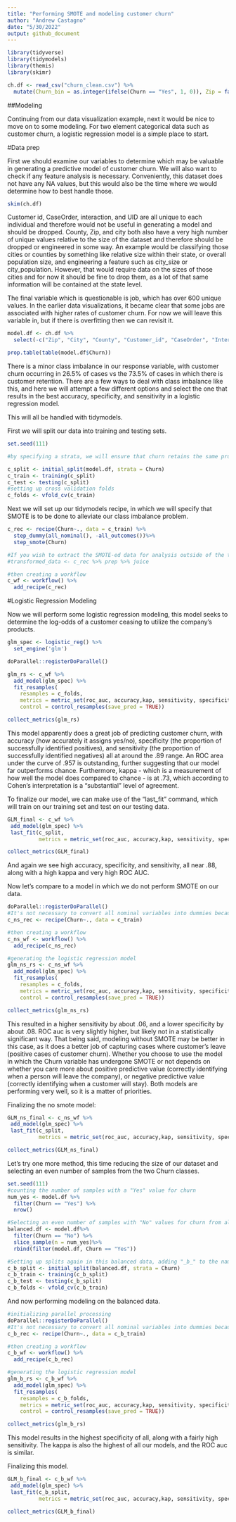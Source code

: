 ```yaml
---
title: "Performing SMOTE and modeling customer churn"
author: "Andrew Castagno"
date: "5/30/2022"
output: github_document
---
```



```r
library(tidyverse)
library(tidymodels)
library(themis)
library(skimr)

ch.df <- read_csv("churn_clean.csv") %>%
  mutate(Churn_bin = as.integer(ifelse(Churn == "Yes", 1, 0)), Zip = factor(Zip))
```

##Modeling


Continuing from our data visualization example, next it would be nice to move on to some modeling. For two element categorical data such as customer churn, a logistic regression model is a simple place to start. 


#Data prep

First we should examine our variables to determine which may be valuable in generating a predictive model of customer churn. We will also want to check if any feature analysis is necessary. Conveniently, this dataset does not have any NA values, but this would also be the time where we would determine how to best handle those.

```r
skim(ch.df)
```

Customer id, CaseOrder, interaction, and UID are all unique to each individual and therefore would not be useful in generating a model and should be dropped. County, Zip, and city both also have a very high number of unique values relative to the size of the dataset and therefore should be dropped or engineered in some way. An example would be classifying those cities or counties by something like relative size within their state, or overall population size, and engineering a feature such as city_size or city_population. However, that would require data on the sizes of those cities and for now it should be fine to drop them, as a lot of that same information will be contained at the state level. 

The final variable which is questionable is job, which has over 600 unique values. In the earlier data visualizations, it became clear that some jobs are associated with higher rates of customer churn. For now we will leave this variable in, but if there is overfitting then we can revisit it.

```r
model.df <- ch.df %>%
  select(-c("Zip", "City", "County", "Customer_id", "CaseOrder", "Interaction", "UID", "Job", "Churn_bin"))

prop.table(table(model.df$Churn))
```

There is a minor class imbalance in our response variable, with customer churn occurring in 26.5% of cases vs the 73.5% of cases in which there is customer retention. There are a few ways to deal with class imbalance like this, and here we will attempt a few different options and select the one that results in the best accuracy, specificity, and sensitivity in a logistic regression model. 

This will all be handled with tidymodels.

First we will split our data into training and testing sets.
```r
set.seed(111)

#by specifying a strata, we will ensure that churn retains the same proportion in training and testing data. The proportion defaults to 3/4 training to 1/4 testing, which is plenty.

c_split <- initial_split(model.df, strata = Churn)
c_train <- training(c_split)
c_test <- testing(c_split)
#setting up cross validation folds
c_folds <- vfold_cv(c_train)
```

Next we will set up our tidymodels recipe, in which we will specify that SMOTE is to be done to alleviate our class imbalance problem.

```r
c_rec <- recipe(Churn~., data = c_train) %>%
  step_dummy(all_nominal(), -all_outcomes())%>%
  step_smote(Churn)

#If you wish to extract the SMOTE-ed data for analysis outside of the tidymodels framework, the following line is helpful
#transformed_data <- c_rec %>% prep %>% juice

#then creating a workflow
c_wf <- workflow() %>%
  add_recipe(c_rec)
```



#Logistic Regression Modeling 


Now we will perform some logistic regression modeling, this model seeks to determine the log-odds of a customer ceasing to utilize the company's products. 



```r
glm_spec <- logistic_reg() %>% 
  set_engine('glm')
```


```r
doParallel::registerDoParallel()

glm_rs <- c_wf %>% 
  add_model(glm_spec) %>%
  fit_resamples(
    resamples = c_folds,
    metrics = metric_set(roc_auc, accuracy,kap, sensitivity, specificity),
    control = control_resamples(save_pred = TRUE))

collect_metrics(glm_rs)
```


This model apparently does a great job of predicting customer churn, with accuracy (how accurately it assigns yes/no), specificity (the proportion of successfully identified positives), and sensitivity (the proportion of successfully identified negatives) all at around the .89 range. An ROC area under the curve of .957 is outstanding, further suggesting that our model far outperforms chance. Furthermore, kappa - which is a measurement of how well the model does compared to chance - is at .73, which according to Cohen's interpretation is a "substantial" level of agreement. 

To finalize our model, we can make use of the "last_fit" command, which will train on our training set and test on our testing data.


```r
GLM_final <- c_wf %>%
 add_model(glm_spec) %>%
 last_fit(c_split,
          metrics = metric_set(roc_auc, accuracy,kap, sensitivity, specificity))

collect_metrics(GLM_final)
```

And again we see high accuracy, specificity, and sensitivity, all near .88, along with a high kappa and very high ROC AUC. 

Now let's compare to a model in which we do not perform SMOTE on our data.

```r
doParallel::registerDoParallel()
#It's not necessary to convert all nominal variables into dummies because we are not smote-ing. These no smote variables will have "ns" in their names ns = no smote. 
c_ns_rec <- recipe(Churn~., data = c_train)

#then creating a workflow
c_ns_wf <- workflow() %>%
  add_recipe(c_ns_rec)

#generating the logistic regression model
glm_ns_rs <- c_ns_wf %>% 
  add_model(glm_spec) %>%
  fit_resamples(
    resamples = c_folds,
    metrics = metric_set(roc_auc, accuracy,kap, sensitivity, specificity),
    control = control_resamples(save_pred = TRUE))

collect_metrics(glm_ns_rs)
```

This resulted in a higher sensitivity by about .06, and a lower specificity by about .08. ROC auc is very slightly higher, but likely not in a statistically significant way. That being said, modeling without SMOTE may be better in this case, as it does a better job of capturing cases where customer's leave (positive cases of customer churn). Whether you choose to use the model in which the Churn variable has undergone SMOTE or not depends on whether you care more about positive predictive value (correctly identifying when a person will leave the company), or negative predictive value (correctly identifying when a customer will stay). Both models are performing very well, so it is a matter of priorities. 

Finalizing the no smote model:

```r
GLM_ns_final <- c_ns_wf %>%
 add_model(glm_spec) %>%
 last_fit(c_split,
          metrics = metric_set(roc_auc, accuracy,kap, sensitivity, specificity))

collect_metrics(GLM_ns_final)
```

Let's try one more method, this time reducing the size of our dataset and selecting an even number of samples from the two Churn classes.

```r
set.seed(111)
#counting the number of samples with a "Yes" value for churn
num_yes <- model.df %>% 
  filter(Churn == "Yes") %>%
  nrow()

#Selecting an even number of samples with "No" values for churn from all of the data randomly, and then binding together with all of the samples with a "Yes" value for churn
balanced.df <- model.df%>%
  filter(Churn == "No") %>%
  slice_sample(n = num_yes)%>%
  rbind(filter(model.df, Churn == "Yes"))

#Setting up splits again in this balanced data, adding "_b_" to the naming convention for "balanced"
c_b_split <- initial_split(balanced.df, strata = Churn)
c_b_train <- training(c_b_split)
c_b_test <- testing(c_b_split)
c_b_folds <- vfold_cv(c_b_train)
```


And now performing modeling on the balanced data. 


```r
#initializing parallel processing
doParallel::registerDoParallel()
#It's not necessary to convert all nominal variables into dummies because we are not smote-ing. These no smote variables will have "ns" in their names ns = no smote. 
c_b_rec <- recipe(Churn~., data = c_b_train)

#then creating a workflow
c_b_wf <- workflow() %>%
  add_recipe(c_b_rec)

#generating the logistic regression model
glm_b_rs <- c_b_wf %>% 
  add_model(glm_spec) %>%
  fit_resamples(
    resamples = c_b_folds,
    metrics = metric_set(roc_auc, accuracy,kap, sensitivity, specificity),
    control = control_resamples(save_pred = TRUE))

collect_metrics(glm_b_rs)
```

This model results in the highest specificity of all, along with a fairly high sensitivity. The kappa is also the highest of all our models, and the ROC auc is similar. 

Finalizing this model.

```r
GLM_b_final <- c_b_wf %>%
 add_model(glm_spec) %>%
 last_fit(c_b_split,
          metrics = metric_set(roc_auc, accuracy,kap, sensitivity, specificity))

collect_metrics(GLM_b_final)
```





